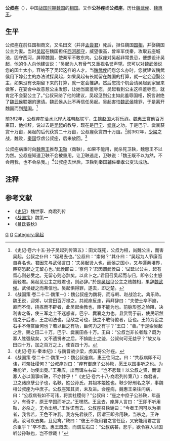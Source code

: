 '''公叔痤'''（{{bd|？||前360年||catIdx=G}}），中国[[战国时期|战国时期]][[魏国_(战国)|魏国]]的[[相国|相国]]。又作'''公孙痤'''或'''公叔座'''，历仕[[魏武侯|魏武侯]]、[[魏惠王|魏惠王]]。
==生平==
公叔痤在前任国相商文，又名田文（并非[[孟尝君|孟尝君]]）死后，担任魏国[[国相|国相]]，并娶魏国公主为妻。当时[[吴起|吴起]]在魏国担任[[西河郡_(魏國)|西河]][[郡守|郡守]]，威望很高，曾率军伐秦，攻取五座城池，固守西河，屏障魏国，使秦军不敢东向。公叔痤对吴起非常畏忌，便想设计吴起，他的仆人向他建议说：“吴起为人有骨气又重视名誉声望。您可以对[[魏武侯|魏武侯]]说您的国土太小，容纳不了吴起这样的人才。当[[魏武侯|魏武侯]]问您怎么办时，您就建议魏武侯用下嫁公主的办法试探吴起，如果吴起有长期留在魏国的打算，就一定会迎娶公主，如果没有长期留下来的打算，就一定会推辞。然后您找个机会请吴起到家里来做客，在宴会中故意惹公主发怒，让她当面羞辱您，吴起看到公主这样羞辱您，就肯定不会娶公主了。”公叔采纳了他的建议，吴起见到公主如此羞辱国相，婉言谢绝了[[魏武侯|魏武侯]]联姻的邀请。魏武侯从此不再信任吴起。吴起害怕[[魏武侯|魏武侯]]降罪，于是离开魏国而到[[楚国|楚国]]。<ref>《史记·卷六十五·孙子吴起列传第五》：田文既死，公叔为相，尚魏公主，而害吴起。公叔之仆曰：“起易去也。”公叔曰：“柰何？”其仆曰：“吴起为人节廉而自喜名也。君因先与武侯言曰：‘夫吴起贤人也，而侯之国小，又与彊秦壤界，臣窃恐起之无留心也。’武侯即曰：‘奈何？’君因谓武侯曰：‘试延以公主，起有留心则必受之。无留心则必辞矣。以此卜之。’君因召吴起而与归，即令公主怒而轻君。吴起见公主之贱君也，则必辞。”於是[[吴起|吴起]]见公主之贱魏相，果辞[[魏武侯|魏武侯]]。武侯疑之而弗信也。吴起惧得罪，遂去，即之楚。</ref>

前362年，公叔痤在浍水北岸大胜韩赵联军，生擒[[赵国|赵国]]大将[[乐祚|乐祚]]。[[魏惠王|魏惠王]]赏他百万亩田，他推辞，说过去是[[吴起|吴起]]的教导，现在是[[巴宁|巴宁]]、[[爨襄|爨襄]]之功。于是巴宁、爨襄获赏十万亩，吴起的后代获赏二十万亩，公叔痤获赏四十万亩。<ref>《战国策·卷二十二·魏策一》：魏公叔痤为魏将，而与韩、赵战浍北，禽乐祚。魏王说，迎郊，以赏田百万禄之。共叔痤反走，再拜辞曰：“夫使士卒不崩，直而不倚，挠拣而不辟者，此吴起余教也，臣不能为也。前脉形埊之险阻，决利害之备，使三军之士不迷惑者，巴宁、爨襄之力也。县赏罚于前，使民昭然信之于后者，王之明法也。见敌之可也，鼓之不敢待倦者，臣也。王特为臣之右手不倦赏臣何也？若以臣之有功，臣何力之有乎？”王曰：“善。”于是索吴起之后，赐之田二十万。巴宁、爨襄田各十万。王曰：“公叔岂非长者哉？既为寡人胜强敌矣，又不遗贤者之后，不揜能士之迹，公叔何可无益乎？”故又与田四十万，加之百万之上，使百四十万。</ref>前362年，[[少梁|少梁]]之战，魏败，[[秦国|秦国]]俘虏公叔痤，后来放回。<ref>《史记·卷五·秦本纪》：与魏晋战少梁，虏其将公孙痤。</ref>

公叔痤病重时向[[魏惠王|魏惠王]]推荐[[卫鞅|卫鞅]]（商鞅），如果不能用，就杀死卫鞅，魏惠王不以为然。公叔痤知道卫鞅不会被重用，让卫鞅逃走，卫鞅说：「魏王既不以为然，不会用我，也不会杀我。」<ref>《战国策·卷二十二·魏策一》：魏公叔痤病，惠王往问之。曰：“共叔病即不可讳，将奈社稷何？”公叔痤对曰：“痤有御庶子公孙鞅，愿王以国事听之也。为弗能听，勿使出竟。”王弗应，出而谓左右曰：“岂不悲哉！以公叔之贤，而谓寡人必以国事听鞅，不亦悖乎！”《史记·卷六十八·商君列传第八》：商君者，卫之诸庶孽公子也，名鞅，姓公孙氏，其祖本姬姓也。鞅少好刑名之学，事魏相公叔座为中庶子。公叔座知其贤，未及进。会座病，魏惠王亲往问病，曰：“公叔病有如不可讳，将柰社稷何？”公叔曰：“座之中庶子公孙鞅，年虽少，有奇才，原王举国而听之。”王嘿然。王且去，座屏人言曰：“王即不听用鞅，必杀之，无令出境。”王许诺而去。公叔座召鞅谢曰：“今者王问可以为相者，我言若，王色不许我。我方先君後臣，因谓王即弗用鞅，当杀之。王许我。汝可疾去矣，且见禽。”鞅曰：“彼王不能用君之言任臣，又安能用君之言杀臣乎？”卒不去。惠王既去，而谓左右曰：“公叔病甚，悲乎，欲令寡人以国听公孙鞅也，岂不悖哉！”</ref>公叔痤去世后，卫鞅到[[秦国|秦国]]辅佐[[秦孝公|秦孝公]]变法成功。

==注释==
{{reflist|2}}

==参考文献==
*《[[史记|史记]]》魏世家、商君列传
*《[[战国策|战国策]]》魏策一
*《[[吕氏春秋|吕氏春秋]]》
[[Category:魏国人|G]]
[[Category:春秋战国军事人物|G]]
[[Category:吴起|Category:吴起]]